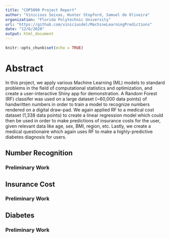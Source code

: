 ```yaml
---
title: "COP5090 Project Report"
author: "Vinicious Seixas, Hunter Stopford, Samuel de Oliveira"
organization: "Florida Polytechnic University"
url: "https://github.com/viniciusdel/MachineLearningPredictions"
date: "12/6/2020"
output: html_document
---
```


```r
knitr::opts_chunk$set(echo = TRUE)
```

# **Abstract**

In this project, we apply various Machine Learning (ML) models to standard problems in the field of computational statistics and optimization, and create a user-interactive Shiny app for demonstration. A Random Forest (RF) classifer was used on a large dataset (~60,000 data points) of handwritten numbers in order to train a model to recognize numbers rendered on a digital draw-pad. We again applied RF to a medical cost dataset (1,338 data points) to create a linear regression model which could then be used in order to make predictions of insurance costs for the user, given relevant data like age, sex, BMI, region, etc. Lastly, we create a medical questionaire which again uses RF to make a highly-predictive diabetes diagnosis for users.  

## Number Recognition

### Preliminary Work

## Insurance Cost

### Preliminary Work

## Diabetes 

### Preliminary Work



